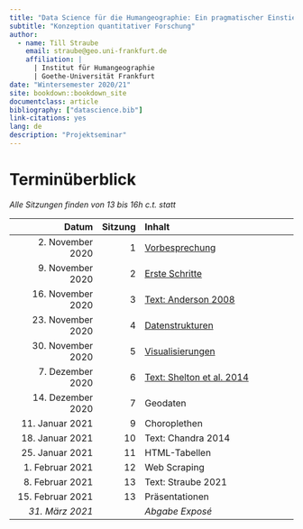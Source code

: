 ```yaml
--- 
title: "Data Science für die Humangeographie: Ein pragmatischer Einstieg mit R"
subtitle: "Konzeption quantitativer Forschung"
author:
  - name: Till Straube
    email: straube@geo.uni-frankfurt.de
    affiliation: |
      | Institut für Humangeographie
      | Goethe-Universität Frankfurt
date: "Wintersemester 2020/21"
site: bookdown::bookdown_site
documentclass: article
bibliography: ["datascience.bib"]
link-citations: yes
lang: de
description: "Projektseminar"
---
```


# Terminüberblick {-}

*Alle Sitzungen finden von 13 bis 16h c.t. statt*

Datum                 | Sitzung   | Inhalt
--------------------: | --------: | :-----------------------------------
2. November 2020      | 1         | [Vorbesprechung](#vorbesprechung)
9. November 2020      | 2         | [Erste Schritte](#erste-schritte)
16. November 2020     | 3         | [Text: Anderson 2008](#text-anderson-2008)
23. November 2020     | 4         | [Datenstrukturen](#datenstrukturen)
30. November 2020     | 5         | [Visualisierungen](#visualisierungen)
7. Dezember 2020      | 6         | [Text: Shelton et al. 2014](#text-shelton-et-al.-2014)
14. Dezember 2020     | 7         | Geodaten
11. Januar 2021       | 9         | Choroplethen
18. Januar 2021       | 10        | Text: Chandra 2014
25. Januar 2021       | 11        | HTML-Tabellen
1. Februar 2021       | 12        | Web Scraping
8. Februar 2021       | 13        | Text: Straube 2021
15. Februar 2021      | 13        | Präsentationen
*31. März 2021*       |           | *Abgabe Exposé*
